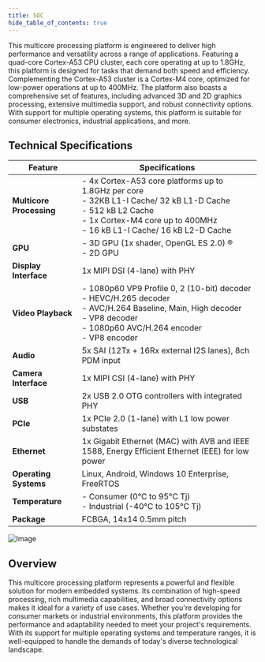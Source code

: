 ```yaml
---
title: SOC
hide_table_of_contents: true
---
```




This multicore processing platform is engineered to deliver high performance and versatility across a range of applications. Featuring a quad-core Cortex-A53 CPU cluster, each core operating at up to 1.8GHz, this platform is designed for tasks that demand both speed and efficiency. Complementing the Cortex-A53 cluster is a Cortex-M4 core, optimized for low-power operations at up to 400MHz. The platform also boasts a comprehensive set of features, including advanced 3D and 2D graphics processing, extensive multimedia support, and robust connectivity options. With support for multiple operating systems, this platform is suitable for consumer electronics, industrial applications, and more.

## Technical Specifications

| Feature | Specifications |
|---------|----------------|
| **Multicore Processing** | - 4x Cortex-A53 core platforms up to 1.8GHz per core<br/>- 32KB L1-I Cache/ 32 kB L1-D Cache<br/>- 512 kB L2 Cache<br/>- 1x Cortex-M4 core up to 400MHz<br/>- 16 kB L1-I Cache/ 16 kB L2-D Cache |
| **GPU** | - 3D GPU (1x shader, OpenGL ES 2.0) ®<br/>- 2D GPU |
| **Display Interface** | 1x MIPI DSI (4-lane) with PHY |
| **Video Playback** | - 1080p60 VP9 Profile 0, 2 (10-bit) decoder<br/>- HEVC/H.265 decoder<br/>- AVC/H.264 Baseline, Main, High decoder<br/>- VP8 decoder<br/>- 1080p60 AVC/H.264 encoder<br/>- VP8 encoder |
| **Audio** | 5x SAI (12Tx + 16Rx external I2S lanes), 8ch PDM input |
| **Camera Interface** | 1x MIPI CSI (4-lane) with PHY |
| **USB** | 2x USB 2.0 OTG controllers with integrated PHY |
| **PCIe** | 1x PCIe 2.0 (1-lane) with L1 low power substates |
| **Ethernet** | 1x Gigabit Ethernet (MAC) with AVB and IEEE 1588, Energy Efficient Ethernet (EEE) for low power |
| **Operating Systems** | Linux, Android, Windows 10 Enterprise, FreeRTOS |
| **Temperature** | - Consumer (0°C to 95°C Tj)<br/>- Industrial (-40°C to 105°C Tj) |
| **Package** | FCBGA, 14x14 0.5mm pitch |

![Image](./soc.png)

## Overview

This multicore processing platform represents a powerful and flexible solution for modern embedded systems. Its combination of high-speed processing, rich multimedia capabilities, and broad connectivity options makes it ideal for a variety of use cases. Whether you're developing for consumer markets or industrial environments, this platform provides the performance and adaptability needed to meet your project's requirements. With its support for multiple operating systems and temperature ranges, it is well-equipped to handle the demands of today's diverse technological landscape.